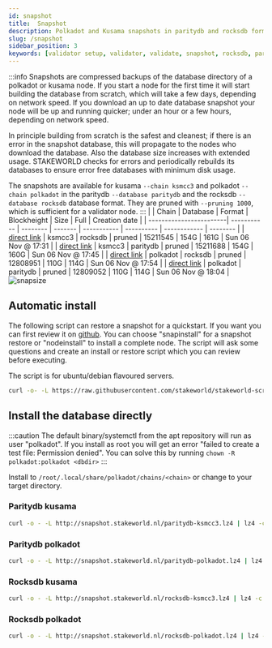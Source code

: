 ```yaml
---
id: snapshot
title:  Snapshot
description: Polkadot and Kusama snapshots in paritydb and rocksdb format
slug: /snapshot
sidebar_position: 3
keywords: [validator setup, validator, validate, snapshot, rocksdb, paritydb, pruning, polkadot, kusama]
---
```


:::info 
Snapshots are compressed backups of the database directory of a polkadot or kusama node. If you start a node for the first time it will start building the database from scratch, which will take a few days, depending on network speed. If you download an up to date database snapshot your node will be up and running quicker; under an hour or a few hours, depending on network speed. 

In principle building from scratch is the safest and cleanest; if there is an error in the snapshot database, this will propagate to the nodes who download the database. Also the database size increases with extended usage. STAKEWORLD checks for errors and periodically rebuilds its databases to ensure error free databases with minimum disk usage.
 
The snapshots are available for kusama `--chain ksmcc3` and polkadot `--chain polkadot` in the paritydb `--database paritydb` and the rocksdb `--database rocksdb` database format. They are pruned with `--pruning 1000`, which is sufficient for a validator node.
:::
|  | Chain    | Database   | Format | Blockheight | Size       | Full         | Creation date     |
| ------------------------| ----------- | -------- | ------- | ----------- | ---------- | ------------ | -------- |
| [direct link](http://snapshot.stakeworld.nl/rocksdb-ksmcc3.lz4) | ksmcc3 | rocksdb | pruned | 15211545 | 154G | 161G | Sun 06 Nov @ 17:31 |
| [direct link](http://snapshot.stakeworld.nl/paritydb-ksmcc3.lz4) | ksmcc3 | paritydb | pruned | 15211688 | 154G | 160G | Sun 06 Nov @ 17:45 |
| [direct link](http://snapshot.stakeworld.nl/rocksdb-polkadot.lz4) | polkadot | rocksdb | pruned | 12808951 | 110G | 114G | Sun 06 Nov @ 17:54 |
| [direct link](http://snapshot.stakeworld.nl/paritydb-polkadot.lz4) | polkadot | paritydb | pruned | 12809052 | 110G | 114G | Sun 06 Nov @ 18:04 |
![snapsize](/img/snapsize.png)

## Automatic install

The following script can restore a snapshot for a quickstart. If you want you can first review it on [github](https://github.com/stakeworld/stakeworld-scripts/blob/master/node-install.sh). You can choose "snapinstall" for a snapshot restore or "nodeinstall" to install a complete node. The script will ask some questions and create an install or restore script which you can review before executing.

The script is for ubuntu/debian flavoured servers.

```bash
curl -o- -L https://raw.githubusercontent.com/stakeworld/stakeworld-scripts/master/node-install.sh | bash
```

## Install the database directly

:::caution
The default binary/systemctl from the apt repository will run as user "polkadot". If you install as root you will get an error "failed to create a test file: Permission denied". You can solve this by running `chown -R polkadot:polkadot <dbdir>`
:::

Install to `/root/.local/share/polkadot/chains/<chain>` or change to your target directory.

### Paritydb kusama
```bash
curl -o - -L http://snapshot.stakeworld.nl/paritydb-ksmcc3.lz4 | lz4 -c -d - | tar -x -C /root/.local/share/polkadot/chains/ksmcc3
```

### Paritydb polkadot
```bash
curl -o - -L http://snapshot.stakeworld.nl/paritydb-polkadot.lz4 | lz4 -c -d - | tar -x -C /root/.local/share/polkadot/chains/polkadot
```

### Rocksdb kusama
```bash
curl -o - -L http://snapshot.stakeworld.nl/rocksdb-ksmcc3.lz4 | lz4 -c -d - | tar -x -C /root/.local/share/polkadot/chains/ksmcc3
```

### Rocksdb polkadot
```bash
curl -o - -L http://snapshot.stakeworld.nl/rocksdb-polkadot.lz4 | lz4 -c -d - | tar -x -C /root/.local/share/polkadot/chains/polkadot
```
